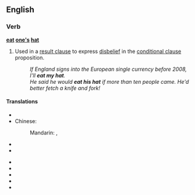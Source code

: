 ==English==

===Verb===
'''[[eat]] [[one's]] [[hat]]'''

# {{idiom}}  Used in a [[result clause]] to express [[disbelief]] in the [[conditional clause]] proposition.
#: ''If England signs into the European single currency before 2008, I'll '''eat my hat'''.''
#: ''He said he would '''eat his hat''' if more than ten people came. He'd better fetch a knife and fork!''

====Translations====
{{trans-top|to express disbelief about a proposition}}
* {{trreq|Arabic}}
* Chinese:
*: Mandarin: {{t|zh|字倒過來寫|sc=Hani}}, {{t|zh|字倒过来写|tr=zì dào guòlái xiě|sc=Hani}}
* {{trreq|French}}
* {{trreq|German}}
{{trans-mid}}
* {{trreq|Italian}}
* {{trreq|Japanese}}
* {{trreq|Portuguese}}
* {{trreq|Russian}}
* {{trreq|Spanish}}
{{trans-bottom}}